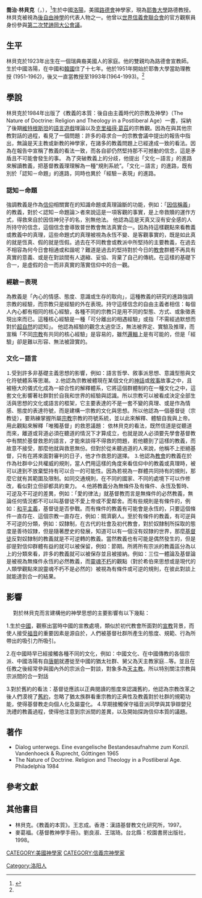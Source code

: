 {{Copy edit|time=2020-06-16T23:34:46+00:00}}
'''喬治·林貝克'''（{{lang-en|George Lindbeck}}，{{bd|1923年|3月10日|2018年|1月8日|catIdx=Lindbeck, George}}），<ref name=":0">{{Cite web|url=https://divinity.yale.edu/news/george-lindbeck-1923-2018|title=George Lindbeck, 1923-2018|accessdate=2018-01-29|author=|date=2018-01-19|work=divinity.yale.edu|publisher=|language=en|archive-date=2021-05-06|archive-url=https://web.archive.org/web/20210506000115/https://divinity.yale.edu/news/george-lindbeck-1923-2018|dead-url=no}}</ref>生於中國[[洛陽|洛陽]]，美國[[路德會|路德會]]神學家，現為[[耶魯大學|耶魯大學]]路德教授。林貝克被視為[[後自由神學|後自由神學]]的代表人物之一。他曾以[[世界信義會聯合會|世界信義會聯合會]]的官方觀察員身份參與[[第二次梵諦岡大公會議|第二次梵諦岡大公會議]]。

{{Infobox person
| honorific_prefix = 
| name = 喬治·林貝克
| native_name = 
| english_name = George Lindbeck
| birth_date = 1923年3月10日
| birth_place = [[中國|中國]][[洛陽|洛陽]]市
| death_date = 2018年1月8日
| death_place = [[美國|美國]][[佛羅里达州|佛羅里达州]]
| nationality = [[美國|美國]]
| alma_mater = [[耶魯大學|耶魯大學]]
| employer = [[耶魯大學|耶魯大學]]
| research = 後自由神學
}}

==生平==
林貝克於1923年出生在一個瑞典裔美國人的家庭。他的雙親均為路德會宣教師。生於中國洛陽，在中國和[[韓國|韓國]]住了十七年。他於1951年開始於耶魯大學當助理教授 (1951-1962)，後又一直當教授至1993年(1964-1993)。<ref name=":0" />

==學說==

林貝克於1984年出版了《教義的本質：後自由主義時代的宗教及神學》（The Nature of Doctrine: Religion and Theology in a Postliberal Age）一書，採納了後期[[維特根斯坦|維特根斯坦]]的[[語言遊戲|語言遊戲]]理論以及[[克里福得·葛茲|克里福得·葛茲]]的宗教觀。因為在與其他宗教對話的過程，看見了一個問題：許多的尋求合一的宗教會議中提出的報告中指出，無論是天主教或新教的神學家，在諸多的教義問題上已經達成一致的看法。因為在報告中宣稱了教義的看法一致，而各自卻仍然堅持那不可撼動的信念，這是矛盾且不可能會發生的事。 為了突破教義上的分歧，他提出「文化－語言」的進路來解讀教義，把基督教義理理解為一種“規則系統”。「文化－語言」的進路，既有別於「認知－命題」的進路，同時也異於「經驗－表現」的進路。

=== 認知－命題 ===
強調教義是作為[[信仰|信仰]]相關實在的知識命題或真理論斷的功能，例如：「[[因信稱義|因信稱義]]」的教義，對於＜認知－命題論＞者來說這是一項客觀的事實，是上帝救贖的運作方式，得救來自於因信神兒子的名，別無他法。
他認為這是天真又沒有安全感的人所持守的信念，這個信念會導致普世教會無法真實合一。因為持這樣觀點來看教義或教義中的真理，這些命題式的真理被視為永恆不變、是客觀事實的，既是如此真的就是恆真、假的就是恆假。過去在不同教會或教派中所堅持的主要教義，在過去不相容為何今日會相通或和諧呢？難道是過去的堅持對於今日的[[教會|教會]]群體不再具有真實的意義、或是在對談間有人退縮、妥協、背棄了自己的傳統。在這樣的基礎下合一，是虛假的合一而非真實的落實信仰中的合一觀。 

=== 經驗－表現 ===
為教義是「內心的情感、態度、意識或生存的取向」，這種教義的研究的進路強調宗教的經驗，而宗教只是經驗的外在表現。持守這樣信念的自由主義者相信：每個人內心都有相同的核心經驗，各種不同的宗教只是用不同的型態、方式、或象徵表現出來而已。這種核心經驗是一種「可分離出的相遇經驗」或指「不需經過默想而對於[[超自然|超自然]]的認知」。
他認為經驗的觀念太過空泛，無法被界定、實驗及推理，而宣稱「不同[[宗教|宗教]]有共同的核心經驗」是容易的，雖然[[邏輯|邏輯]]上是有可能的，但是「經驗」卻是難以形容、無法被證實的。

=== 文化－語言 ===
⒈受到許多非基礎主義思想的影響，例如：語言哲學、敘事派思想、意識型態與文化符號體系等思潮。
⒉他認為宗教被體現在某個文化的[[神話|神話]]或[[敘事|敘事]]故事之中，且被極大的儀式化成為一綜合性的解釋體系，它將這個群體制約在一種文化之中，這套文化影響著社群對於自我和世界的經驗與認識。所以宗教可以被看成決定全部生活與思想的文化或語言的框架，它主要表達的不是一套不變的真理、或是作為情感、態度的表達符號，而是建構一宗教的文化與思想。所以他認為一個基督徒（宗教徒），要熟練掌握所屬[[宗教|宗教]]宗教的符號系統，並以此來解釋、體驗自我與上帝。 
用此觀點來解釋「唯獨基督」的救恩議題：
依林貝克的看法，既然信道是從聽道而來，離道或背道必須在聽道的情況下才算成立，也就是說人必須要先學會基督教中有關於基督救恩的語言，才能來談得不得救的問題，若他聽到了這樣的教義，而故意不接受，那麼他就與救恩無份。但對於從未聽過道的人來說，他稱不上拒絕基督，只有在將來面對審判的日子，他才作救恩的選擇。
⒊他認為[[教會|教會]]的教義在於作為社群中公共權威的規則，當人們用這樣的角度來看信仰中的教義或真理時，被可以達到不放棄堅持有可以合一的可能性。因為若視為一群體共同持有的規則，那麼它就有其範圍及限制。如同交通規則，在不同的國家、不同的處境下可以作修改，看似對立但卻都具約束力。
⒋他將教義分為無條件及有條件、永恆及暫時、可逆及不可逆的差異，例如：「愛的律法」就基督教而言是無條件的必然教義，無論任何情況都不可以叫基督徒不愛上帝或不愛鄰舍。而有些規則是有條件的，例如：[[和平主義|和平主義]]，基督徒是否參戰。而有條件的教義有可能會是永恆的，只要這個條件一直存在、這個宗教一直存在，例如：賙濟窮人。至於有條件的教義，有可逆與不可逆的分類，例如：奴隸制，在古代的社會及初代教會，對於奴隸制所採取的態度是善待奴隸，但是隨著歷史的發展，知道可以有一個沒有奴隸的世界，那麼[[基督徒|基督徒]]反對奴隸制的教義就是不可逆轉的教義。當然教義也有可能是偶然發生的，但是卻是對信仰群體有益的就可以被保留，例如：節期。所將所有宗派的教義區分為以上的分類來看，許多的教義就可以被保存並且被接納。例如：三位一體論及基督論是被視為無條件永恆的必然教義，而[[靈魂不朽|靈魂不朽]]的觀點（對於希伯來思想或是現代的人類學觀點來說靈魂不朽不是必然的）被視為有條件或可逆的規則，在彼此對談上就能達到合一的結果。

==影響==

　
對於林貝克而言建構他的神學思想的主要影響有以下幾點：

1.生於[[中國|中國]]，觀察出當時中國的宣教處境，類似於初代教會所面對的[[宣教|宣教]]背景，而使人接受[[福音|福音]]的重要因素是源自於，人們被基督社群所產生的態度、規範、行為所帶出的吸引力所吸引。

2.在中國時早已經接觸各種不同的文化，例如：中國文化、在中國傳教的各個宗派、中國洛陽有自[[唐朝|唐朝]]就遷徙至中國的猶太社群、舅父為天主教家庭…等。並且在任教之後經常參與國內外的宗派合一對談，對象多為[[天主教|天主教]]。所以特別關注宗教與宗派間的合一對話

3.對於舊約的看法：基督徒應該以正典閱讀的態度來認識舊約，他認為宗教改革之後人們漠視了[[舊約|舊約]]，忽略了猶太族群看重宗教的正典性及教義對於社群的規範功能，使得基督教走向個人化及屬靈化。
4.早期接觸保守福音派同學與其爭辯嬰兒洗禮的教義過程，使得他注意到宗派間的差異，以及開始探詢信仰本質的議題。
==著作==

* Dialog unterwegs. Eine evangelische Bestandesaufnahme zum Konzil. Vandenhoeck & Ruprecht, Göttingen 1965
* The Nature of Doctrine. Religion and Theology in a Postliberal Age. Philadelphia 1984
==參考文獻==
{{Portal box|基督教|人物}}
<references/>

== 其他書目 ==
* 林貝克。《教義的本質》。王志成。香港：漢語基督教文化研究所，1997。
* 麥葛福。《基督教神學手冊》。劉良淑、王瑞琦。台北縣：校園書房出版社，1998。

{{Authority control}}
{{DEFAULTSORT: Lindbeck, George}}
[[CATEGORY:美國神學家|CATEGORY:美國神學家]]
[[CATEGORY:信義宗神學家|CATEGORY:信義宗神學家]]
[[Category:洛阳人|Category:洛阳人]]